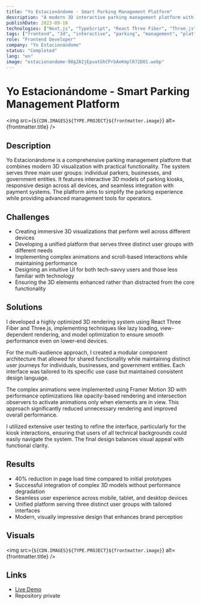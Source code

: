 ```yaml
---
title: "Yo Estacionándome - Smart Parking Management Platform"
description: "A modern 3D interactive parking management platform with multiple user interfaces"
publishDate: 2023-09-18
technologies: ["Next.js", "TypeScript", "React Three Fiber", "Three.js", "Tailwind CSS", "Framer Motion 3D"]
tags: ["frontend", "3d", "interactive", "parking", "management", "platform"]
role: "Frontend Developer"
company: "Yo Estacionándome"
status: "Completed"
lang: "en"
image: "estacionandome-98gZA2jEpuatGhCPrbAeKmplR72D01.webp"
---
```



# Yo Estacionándome - Smart Parking Management Platform

<img src={`${CDN.IMAGES}${TYPE.PROJECT}${frontmatter.image}`} alt={frontmatter.title} />

## Description
Yo Estacionándome is a comprehensive parking management platform that combines modern 3D visualization with practical functionality. The system serves three main user groups: individual parkers, businesses, and government entities. It features interactive 3D models of parking kiosks, responsive design across all devices, and seamless integration with payment systems. The platform aims to simplify the parking experience while providing advanced management tools for operators.

## Challenges
- Creating immersive 3D visualizations that perform well across different devices
- Developing a unified platform that serves three distinct user groups with different needs
- Implementing complex animations and scroll-based interactions while maintaining performance
- Designing an intuitive UI for both tech-savvy users and those less familiar with technology
- Ensuring the 3D elements enhanced rather than distracted from the core functionality

## Solutions
I developed a highly optimized 3D rendering system using React Three Fiber and Three.js, implementing techniques like lazy loading, view-dependent rendering, and model optimization to ensure smooth performance even on lower-end devices.

For the multi-audience approach, I created a modular component architecture that allowed for shared functionality while maintaining distinct user journeys for individuals, businesses, and government entities. Each interface was tailored to its specific use case but maintained consistent design language.

The complex animations were implemented using Framer Motion 3D with performance optimizations like opacity-based rendering and intersection observers to activate animations only when elements are in view. This approach significantly reduced unnecessary rendering and improved overall performance.

I utilized extensive user testing to refine the interface, particularly for the kiosk interactions, ensuring that users of all technical backgrounds could easily navigate the system. The final design balances visual appeal with functional clarity.

## Results
- 40% reduction in page load time compared to initial prototypes
- Successful integration of complex 3D models without performance degradation
- Seamless user experience across mobile, tablet, and desktop devices
- Unified platform serving three distinct user groups with tailored interfaces
- Modern, visually impressive design that enhances brand perception

## Visuals
<img src={`${CDN.IMAGES}${TYPE.PROJECT}${frontmatter.image}`} alt={frontmatter.title} />

## Links
- <a href="https://yo-estacionandome-dev.vercel.app/" target="_blank">
    Live Demo
  </a>
- Repository private